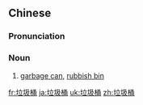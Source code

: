 ==Chinese==
{{zh-forms|type=21}}

===Pronunciation===
{{zh-pron
|m=垃圾tǒng
|c=laap6 saap3 tung2
|h=pfs=lep-sep-thúng
|cat=n
}}

===Noun===
{{zh-noun}}

# [[garbage can]], [[rubbish bin]] {{gloss|a receptacle, which serves as a place to discard waste materials}}

[[fr:垃圾桶]]
[[ja:垃圾桶]]
[[uk:垃圾桶]]
[[zh:垃圾桶]]